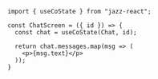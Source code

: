 ```tsx
import { useCoState } from "jazz-react";

const ChatScreen = ({ id }) => {
  const chat = useCoState(Chat, id);

  return chat.messages.map(msg => (
    <p>{msg.text}</p>
  ));
}
```
